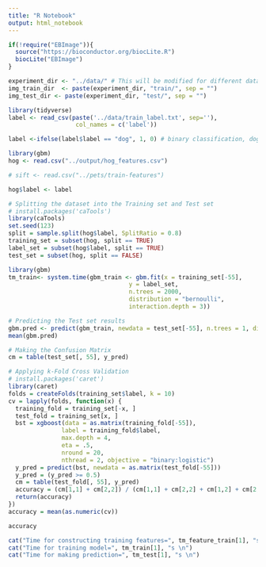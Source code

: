 ```yaml
---
title: "R Notebook"
output: html_notebook
---
```


```r
if(!require("EBImage")){
  source("https://bioconductor.org/biocLite.R")
  biocLite("EBImage")
}

```

```r
experiment_dir <- "../data/" # This will be modified for different data sets.
img_train_dir  <- paste(experiment_dir, "train/", sep = "")
img_test_dir <- paste(experiment_dir, "test/", sep = "")

```

```r
library(tidyverse)
label <- read_csv(paste('../data/train_label.txt', sep=''),
                   col_names = c('label'))

label <-ifelse(label$label == "dog", 1, 0) # binary classification, dog = 1, cat = 0. 

```

```r
library(gbm)
hog <- read.csv("../output/hog_features.csv")

# sift <- read.csv("../pets/train-features")

hog$label <- label

# Splitting the dataset into the Training set and Test set
# install.packages('caTools')
library(caTools)
set.seed(123)
split = sample.split(hog$label, SplitRatio = 0.8)
training_set = subset(hog, split == TRUE)
label_set = subset(hog$label, split == TRUE)
test_set = subset(hog, split == FALSE)

library(gbm)
tm_train<- system.time(gbm_train <- gbm.fit(x = training_set[-55],
                                  y = label_set, 
                                  n.trees = 2000,
                                  distribution = "bernoulli",
                                  interaction.depth = 3))

# Predicting the Test set results
gbm.pred <- predict(gbm_train, newdata = test_set[-55], n.trees = 1, distribution = "bernoulli", interaction.depth = 3)
mean(gbm.pred)
```

```r
# Making the Confusion Matrix
cm = table(test_set[, 55], y_pred)

# Applying k-Fold Cross Validation
# install.packages('caret')
library(caret)
folds = createFolds(training_set$label, k = 10)
cv = lapply(folds, function(x) {
  training_fold = training_set[-x, ]
  test_fold = training_set[x, ]
  bst = xgboost(data = as.matrix(training_fold[-55]), 
               label = training_fold$label,
               max.depth = 4,
               eta = .5,
               nround = 20,
               nthread = 2, objective = "binary:logistic")
  y_pred = predict(bst, newdata = as.matrix(test_fold[-55]))
  y_pred = (y_pred >= 0.5)
  cm = table(test_fold[, 55], y_pred)
  accuracy = (cm[1,1] + cm[2,2]) / (cm[1,1] + cm[2,2] + cm[1,2] + cm[2,1])
  return(accuracy)
})
accuracy = mean(as.numeric(cv))
```
```r
accuracy
```


```r
cat("Time for constructing training features=", tm_feature_train[1], "s \n")
cat("Time for training model=", tm_train[1], "s \n")
cat("Time for making prediction=", tm_test[1], "s \n")

```

